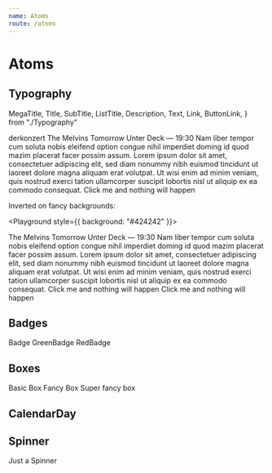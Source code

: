 ```yaml
---
name: Atoms
route: /atoms
---
```



# Atoms

## Typography

  MegaTitle,
  Title,
  SubTitle,
  ListTitle,
  Description,
  Text,
  Link,
  ButtonLink,
} from "./Typography"

<Playground>
  <MegaTitle>derkonzert</MegaTitle>
  <Title>Uncle Acid and the Deadbeats</Title>
  <SubTitle>The Melvins</SubTitle>
  <ListTitle>Tomorrow</ListTitle>
  <Description>Unter Deck — 19:30</Description>
  <Text>
    Nam liber tempor cum soluta nobis eleifend option congue nihil imperdiet
    doming id quod mazim placerat facer possim assum. Lorem ipsum dolor sit
    amet, consectetuer adipiscing elit, sed diam nonummy nibh euismod tincidunt
    ut laoreet dolore magna aliquam erat volutpat. Ut wisi enim ad minim veniam,
    quis nostrud exerci tation ullamcorper suscipit lobortis nisl ut aliquip ex
    ea commodo consequat.
  </Text>
  <ButtonLink>Click me and nothing will happen</ButtonLink>
</Playground>

Inverted on fancy backgrounds:

<Playground style={{ background: "#424242" }}>
  <Title inverted>Uncle Acid and the Deadbeats</Title>
  <SubTitle inverted>The Melvins</SubTitle>
  <ListTitle inverted>Tomorrow</ListTitle>
  <Description inverted>Unter Deck — 19:30</Description>
  <Text inverted>
    Nam liber tempor cum soluta nobis eleifend option congue nihil imperdiet
    doming id quod mazim placerat facer possim assum. Lorem ipsum dolor sit
    amet, consectetuer adipiscing elit, sed diam nonummy nibh euismod tincidunt
    ut laoreet dolore magna aliquam erat volutpat. Ut wisi enim ad minim veniam,
    quis nostrud exerci tation ullamcorper suscipit lobortis nisl ut aliquip ex
    ea commodo consequat.
  </Text>
  <Link inverted>Click me and nothing will happen</Link>
  <ButtonLink inverted>Click me and nothing will happen</ButtonLink>
</Playground>

## Badges


<Playground>
  <Badge>Badge</Badge>
  <GreenBadge>GreenBadge</GreenBadge>
  <RedBadge>RedBadge</RedBadge>
</Playground>

## Boxes


<Playground>
  <Box>Basic Box</Box>
  <FancyBox>Fancy Box</FancyBox>
  <SuperFancyBox>Super fancy box</SuperFancyBox>
</Playground>

## CalendarDay


<Playground>
  <CalendarDay day={2} dayName="Fr" />
</Playground>

## Spinner


<Playground>
  <Spinner /> Just a Spinner
</Playground>
